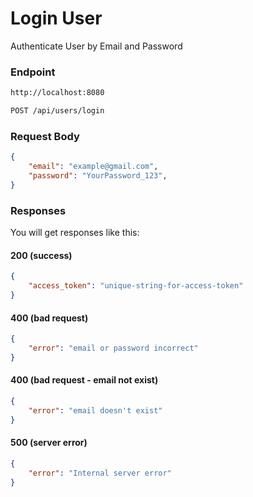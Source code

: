 # Login User

Authenticate User by Email and Password

### Endpoint

```md filename="Base URL"
http://localhost:8080
```

```md filename="Method and Endpoint"
POST /api/users/login
```

### Request Body
```json filename="Request Body"
{
    "email": "example@gmail.com",
    "password": "YourPassword_123",
}
```

### Responses
You will get responses like this:

#### 200 (success)
```json filename="Response Body"
{
    "access_token": "unique-string-for-access-token"
}
```

#### 400 (bad request)
```json filename="Response Body"
{
    "error": "email or password incorrect"
}
```

#### 400 (bad request - email not exist)
```json filename="Response Body"
{
    "error": "email doesn't exist"
}
```

#### 500 (server error)
```json filename="Response Body"
{
    "error": "Internal server error"
}
```